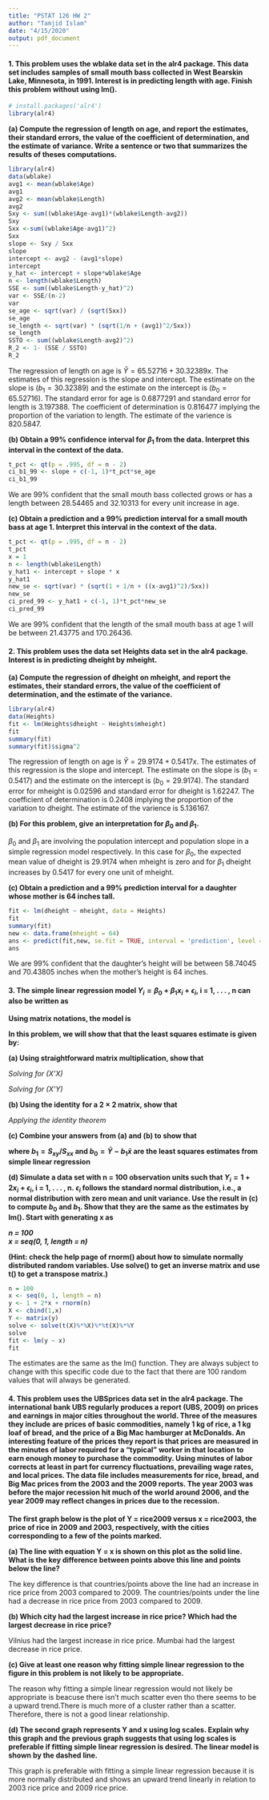 ```yaml
---
title: "PSTAT 126 HW 2"
author: "Tamjid Islam"
date: "4/15/2020"
output: pdf_document
---
```

#### **1. This problem uses the wblake data set in the alr4 package. This data set includes samples of small mouth bass collected in West Bearskin Lake, Minnesota, in 1991. Interest is in predicting length with age. Finish this problem without using lm().**

```r
# install.packages('alr4')
library(alr4)
```

**(a) Compute the regression of length on age, and report the estimates, their standard errors, the value of the coefficient of determination, and the estimate of variance. Write a sentence or two that summarizes the results of theses computations.** 

```r
library(alr4)
data(wblake)
avg1 <- mean(wblake$Age)
avg1
avg2 <- mean(wblake$Length)
avg2
Sxy <- sum((wblake$Age-avg1)*(wblake$Length-avg2))
Sxy
Sxx <-sum((wblake$Age-avg1)^2)
Sxx
slope <- Sxy / Sxx
slope
intercept <- avg2 - (avg1*slope)
intercept
y_hat <- intercept + slope*wblake$Age
n <- length(wblake$Length)
SSE <- sum((wblake$Length-y_hat)^2)
var <- SSE/(n-2)
var
se_age <- sqrt(var) / (sqrt(Sxx))
se_age
se_length <- sqrt(var) * (sqrt(1/n + (avg1)^2/Sxx))
se_length
SSTO <- sum((wblake$Length-avg2)^2)
R_2 <- 1- (SSE / SSTO)
R_2
```

The regression of length on age is $\hat{Y} = 65.52716 + 30.32389x$. The estimates of this regression is the slope and intercept. The estimate on the slope is ($b_1 = 30.32389$) and the estimate on the intercept is ($b_0 = 65.52716$). The standard error for age is 0.6877291 and standard error for length is 3.197388. The coefficient of determination is 0.816477 implying the proportion of the variation to length. The estimate of the varience is 820.5847.


**(b) Obtain a 99% confidence interval for $\beta_1$ from the data. Interpret this interval in the context of the data.**
```r
t_pct <- qt(p = .995, df = n - 2)
ci_b1_99 <- slope + c(-1, 1)*t_pct*se_age
ci_b1_99
```

We are 99% confident that the small mouth bass collected grows or has a length between 28.54465 and 32.10313 for every unit increase in age.


**(c) Obtain a prediction and a 99% prediction interval for a small mouth bass at age 1. Interpret this interval in the context of the data.**

```r
t_pct <- qt(p = .995, df = n - 2)
t_pct
x = 1
n <- length(wblake$Length)
y_hat1 <- intercept + slope * x
y_hat1
new_se <- sqrt(var) * (sqrt(1 + 1/n + ((x-avg1)^2)/Sxx))
new_se
ci_pred_99 <- y_hat1 + c(-1, 1)*t_pct*new_se
ci_pred_99
```

We are 99% confident that the length of the small mouth bass at age 1 will be between 21.43775 and 170.26436. 


#### **2. This problem uses the data set Heights data set in the alr4 package. Interest is in predicting dheight by mheight.**

**(a) Compute the regression of dheight on mheight, and report the estimates, their standard errors, the value of the coefficient of determination, and the estimate of the variance.**

```r
library(alr4)
data(Heights)
fit <- lm(Heights$dheight ~ Heights$mheight)
fit
summary(fit)
summary(fit)$sigma^2
```

The regression of length on age is $\hat{Y} = 29.9174 + 0.5417x$. The estimates of this regression is the slope and intercept. The estimate on the slope is ($b_1 = 0.5417$) and the estimate on the intercept is ($b_0 = 29.9174$). The standard error for mheight is 0.02596 and standard error for dheight is 1.62247. The coefficient of determination is 0.2408 implying the proportion of the variation to dheight. The estimate of the varience is 5.136167.


**(b) For this problem, give an interpretation for $\beta_0$ and $\beta_1$.**

$\beta_0$ and $\beta_1$ are involving the population intercept and population slope in a simple regression model respectively. In this case for $\beta_0$, the expected mean value of dheight is 29.9174 when mheight is zero and for $\beta_1$ dheight increases by 0.5417 for every one unit of mheight. 


**(c) Obtain a prediction and a 99% prediction interval for a daughter whose mother is 64 inches tall.**

```r
fit <- lm(dheight ~ mheight, data = Heights) 
fit  
summary(fit) 
new <- data.frame(mheight = 64)
ans <- predict(fit,new, se.fit = TRUE, interval = 'prediction', level = 0.99, type = 'response')
ans

```

We are 99% confident that the daughter's height will be between 58.74045 and 70.43805 inches when the mother's height is 64 inches. 


#### **3. The simple linear regression model $Y_i = \beta_0 + \beta_{1}x_i + \epsilon_i$, i = 1, . . . , n can also be written as **
\begin{equation*}
\begin{pmatrix}
Y_{1}\\
Y_{2}\\
\vdots \\
Y_{n}
\end{pmatrix}
=
\begin{pmatrix}
1 & x_{1}\\
1 & x_{2}\\
\vdots & \vdots \\
1 & x_{n}
\end{pmatrix}
\begin{pmatrix}
\beta_{0}\\
\beta_{1}
\end{pmatrix}
+
\begin{pmatrix}
\epsilon_1 \\
\epsilon_2 \\
\vdots\\
\epsilon_n \\
\end{pmatrix}
\end{equation*}

**Using matrix notations, the model is**
\begin{align}
Y = X\beta + \epsilon.
\end{align}

**In this problem, we will show that that the least squares estimate is given by:**

\begin{equation*}
b = 
\begin{pmatrix}
b_0 \\
b_1 \\
\end{pmatrix}
(X'X)^{-1}X'Y
\end{equation*}


**(a) Using straightforward matrix multiplication, show that**
\begin{equation*}
(X'X) = 
\begin{pmatrix}
n & n\bar{x} \\ 
n\bar{x} & \sum_{i=1}^{n}x_{i}^{2} 
\end{pmatrix}
= n
\begin{pmatrix}
1 & \bar{x} \\
\bar{x} & S_{xx} / n + \bar{x}^2
\end{pmatrix}
\end{equation*}

\begin{equation*}
(X'Y) = 
\begin{pmatrix}
n\bar{Y} \\ 
\sum_{i=1}^{n}x_{i}Y_{i} 
\end{pmatrix}
= 
\begin{pmatrix}
n\bar{Y} \\
S_{xy} + n\bar{x}\bar{Y}
\end{pmatrix}
\end{equation*}

_Solving for (X'X)_

\begin{equation*}
(X'X) = 
\begin{pmatrix}
1 & 1 & \cdots & 1 \\
X_1 & X_2 & \cdots & X_n \\
\end{pmatrix}
\begin{pmatrix}
1 & X_1 \\
1 & X_2 \\
\vdots & \vdots \\
1 & X_n
\end{pmatrix} 
\end{equation*}
\begin{equation*}
=
\begin{pmatrix}
n & \sum_{i=1}^{n}x_{i} \\
\sum_{i=1}^{n}x_{i} & \sum_{i=1}^{n}x_{i}^2
\end{pmatrix}
=
\begin{pmatrix}
n & n\bar{x} \\ 
n\bar{x} & \sum_{i=1}^{n}x_{i}^{2} 
\end{pmatrix}
=
\begin{pmatrix}
n & n\bar{x}\\
n\bar{x} & n*\frac{\sum_{i=1}^{n}x_{i}^2 - n\bar{x}^2 + n\bar{x}^2}{n}
\end{pmatrix}
\end{equation*}
\begin{equation*}
= n 
\begin{pmatrix}
1 & \bar{x}\\
\bar{x} & \frac{\sum_{i=1}^{n}(x_{i}-\bar{x}) + n\bar{x}^2}{n}
\end{pmatrix}
= n
\begin{pmatrix}
1 & \bar{x} \\
\bar{x} & S_{xx} / n + \bar{x}^2
\end{pmatrix}
\end{equation*}

_Solving for (X'Y)_
\begin{equation*}
(X'Y) = 
\begin{pmatrix}
1 & 1 & \cdots & 1 \\
X_1 & X_2 & \cdots & X_n \\
\end{pmatrix}
\begin{pmatrix}
Y_1 & Y_2 \cdots Y_n
\end{pmatrix}
\end{equation*}
\begin{equation*}
= 
\begin{pmatrix}
\sum_{i=1}^{n}Y_{i} \\ 
\sum_{i=1}^{n}x_{i}Y_{i} 
\end{pmatrix}
=
\begin{pmatrix}
n\bar{Y} \\ 
\sum_{i=1}^{n}x_{i}Y_{i} 
\end{pmatrix}
=
\begin{pmatrix}
n\bar{Y} \\
\sum_{i=1}^{n}x_{i}Y_{i} - n\bar{x}\bar{Y} + n\bar{x}\bar{Y} 
\end{pmatrix}
=
\begin{pmatrix}
n\bar{Y} \\
\sum_{i=1}^{n}(x_{i} - \bar{x})(Y_{i} - \bar{Y}) + n\bar{x}\bar{Y}
\end{pmatrix}
=
\begin{pmatrix}
n\bar{Y} \\
S_{xy} + n\bar{x}\bar{Y}
\end{pmatrix}
\end{equation*}


**(b) Using the identity**
\begin{equation*}
\begin{pmatrix}
a & b \\
c & d
\end{pmatrix}^{-1}
\frac {1}{ad-bc}
\begin{pmatrix}
d & -b \\
-c & a 
\end{pmatrix}
\end{equation*}
**for a 2 × 2 matrix, show that**
\begin{equation*}
(X'X)^{-1} = \frac {1}{S_{xx}}
\begin{pmatrix}
S_{xx} / n + \bar{x}^2 & -\bar{x}\\
-\bar{x} & 1
\end{pmatrix}
\end{equation*}

_Applying the identity theorem_ 
\begin{equation*}
(X'X)^{-1} = n
\begin{pmatrix}
1 & \bar{x} \\
\bar{x} & S_{xx} / n + \bar{x}^2
\end{pmatrix}^{-1}
= 
\begin{pmatrix}
n & n\bar{x}\\
n\bar{x} & S_{xx} + n\bar{x}^2
\end{pmatrix}^{-1}
=\frac{1}{S_{xx}}
\begin{pmatrix}
S_{xx} / n + \bar{x}^2 & -\bar{x}\\
-\bar{x} & 1
\end{pmatrix}
\end{equation*}


**(c) Combine your answers from (a) and (b) to show that**
\begin{align}
b = 
\begin{pmatrix}
b_0 \\
b_1
\end{pmatrix}
= (X'X)^{-1}X'Y
\end{align}

**where $b_1 = S_{xy} / S_{xx}$ and $b_0 = \bar{Y} - b_1\bar{x}$ are the least squares estimates from simple linear regression**

\begin{equation*}
(X'X)^{-1}X'Y
= \frac{1}{S_{xx}}
\begin{pmatrix}
S_{xx} / n + \bar{x}^2 & -\bar{x}\\
-\bar{x} & 1
\end{pmatrix}
\begin{pmatrix}
n\bar{Y} \\
S_{xy} + n\bar{x}\bar{Y}
\end{pmatrix}
\end{equation*}
\begin{equation*}
= \frac{1}{S_{xx}}
\begin{pmatrix}
S_{xx}\bar{Y} + n\bar{x}^2\bar{Y} - \bar{x}S_{xy} - n\bar{x}^2\bar{Y} \\
-n\bar{x}\bar{Y} + S_{xy} + n\bar{x}\bar{Y}
\end{pmatrix}
= 
\begin{pmatrix}
\bar{Y}-\bar{x}S_{xy} / S_{xx} \\
S_{xy} / S_{xx}
\end{pmatrix}
=
\begin{pmatrix}
\bar{Y}-\bar{x}S_{xy} / S_{xx} \\
b_1
\end{pmatrix}
=
\begin{pmatrix}
\bar{Y}-\bar{x}b_1 \\
b_1
\end{pmatrix}
=
\begin{pmatrix}
b_0 \\
b_1
\end{pmatrix}
=
b
\end{equation*}


**(d) Simulate a data set with n = 100 observation units such that $Y_i = 1 + 2x_i + \epsilon_i$, i = 1, . . . , n. $\epsilon_i$ follows the standard normal distribution, i.e., a normal distribution with zero mean and unit variance. Use the result in (c) to compute $b_0$ and $b_1$. Show that they are the same as the estimates by lm(). Start with generating x as**

**_n = 100_** \
**_x = seq(0, 1, length = n)_**

**(Hint: check the help page of rnorm() about how to simulate normally distributed random variables. Use solve() to get an inverse matrix and use t() to get a transpose matrix.)**

```r
n = 100 
x <- seq(0, 1, length = n)
y <- 1 + 2*x + rnorm(n)
X <- cbind(1,x)
Y <- matrix(y)
solve <- solve(t(X)%*%X)%*%t(X)%*%Y 
solve
fit <- lm(y ~ x)
fit
```

The estimates are the same as the lm() function. They are always subject to change with this specific code due to the fact that there are 100 random values that will always be generated.


#### **4. This problem uses the UBSprices data set in the alr4 package. The international bank UBS regularly produces a report (UBS, 2009) on prices and earnings in major cities throughout the world. Three of the measures they include are prices of basic commodities, namely 1 kg of rice, a 1 kg loaf of bread, and the price of a Big Mac hamburger at McDonalds. An interesting feature of the prices they report is that prices are measured in the minutes of labor required for a “typical” worker in that location to earn enough money to purchase the commodity. Using minutes of labor corrects at least in part for currency fluctuations, prevailing wage rates, and local prices. The data file includes measurements for rice, bread, and Big Mac prices from the 2003 and the 2009 reports. The year 2003 was before the major recession hit much of the world around 2006, and the year 2009 may reflect changes in prices due to the recession.** 
**The first graph below is the plot of Y = rice2009 versus x = rice2003, the price of rice in 2009 and 2003, respectively, with the cities corresponding to a few of the points marked.** 

**(a) The line with equation Y = x is shown on this plot as the solid line. What is the key difference between points above this line and points below the line?**

The key difference is that countries/points above the line had an increase in rice price from 2003 compared to 2009. The countries/points under the line had a decrease in rice price from 2003 compared to 2009. 

**(b) Which city had the largest increase in rice price? Which had the largest decrease in rice price?**

Vilnius had the largest increase in rice price. Mumbai had the largest decrease in rice price. 

**(c) Give at least one reason why fitting simple linear regression to the figure in this problem is not likely to be appropriate.**

The reason why fitting a simple linear regression would not likely be appropriate is beacuse there isn't much scatter even tho there seems to be a upward trend.There is much more of a cluster rather than a scatter. Therefore, there is not a good linear relationship.  

**(d) The second graph represents Y and x using log scales. Explain why this graph and the previous graph suggests that using log scales is preferable if fitting simple linear regression is desired. The linear model is shown by the dashed line.**

This graph is preferable with fitting a simple linear regression because it is more normally distributed and shows an upward trend linearly in relation to 2003 rice price and 2009 rice price.



